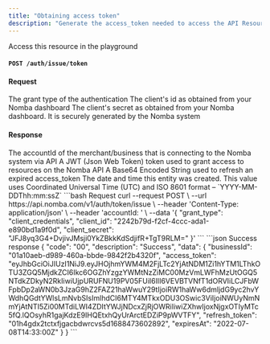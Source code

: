 ```yaml
---
title: "Obtaining access token"
description: "Generate the access_token needed to access the API Resources"
---
```


<Card title="Obtain access token" icon="shield"
href="/nomba-api-reference/authenticate/obtain-access-token">
  Access this resource in the playground
</Card>

#### `POST /auth/issue/token`

#### Request

<ParamField body="grant_type" type="string" required>
  The grant type of the authentication
</ParamField>

<ParamField body="client_id" type="string" required>
  The client's id as obtained from your Nomba dashboard
</ParamField>

<ParamField body="client_secret" type="string" required>
  The client's secret as obtained from your Nomba dashboard. It is securely generated by the Nomba system
</ParamField>


#### Response

<ResponseField name="businessId" type="string" required>
  The accountId of the merchant/business that is connecting to the Nomba system via API
</ResponseField>

<ResponseField name="access_token" type="string" required>
  A JWT (Json Web Token) token used to grant access to resources on the Nomba API
</ResponseField>

<ResponseField name="refresh_token" type="string" required>
  A Base64 Encoded String used to refresh an expired access_token
</ResponseField>

<ResponseField name="expiresAt" type="string" required>
  The date and time this entity was created. This value uses Coordinated Universal Time (UTC) and ISO 8601 format – `YYYY-MM-DDThh:mm:ssZ`
</ResponseField>


<RequestExample>
```bash Request
curl --request POST \
  --url https://api.nomba.com/v1/auth/token/issue \
  --header 'Content-Type: application/json' \
  --header 'accountId: <accountid>' \
  --data '{
  "grant_type": "client_credentials",
  "client_id": "2242b79d-f2cf-4ccc-ada1-e890bd1a9f0d",
  "client_secret": "JFJ8yq3G4+DvjivJMsji0YkZBkkKdSdjifR+TgT9RLM="
}'
```
</RequestExample>

<ResponseExample>
```json Success response
{
  "code": "00",
  "description": "Success",
  "data": {
    "businessId": "01a10aeb-d989-460a-bbde-9842f2b4320f",
    "access_token": "eyJhbGciOiJIUzI1NiJ9.eyJHOjhmYWM4M2FjLTc2YjAtNDM1Zi1hYTM1LThkOTU3ZGQ5MjdkZCI6Ikc6OGZhYzgzYWMtNzZiMC00MzVmLWFhMzUtOGQ5NTdkZDkyN2RkIiwiUjpURUFNU19PV05FUiI6IlI6VEVBTVNfT1dORVIiLCJFbWFpbDp2aWN0b3JzaG9hZ2FAZ21haWwuY29tIjoiRW1haWw6dmljdG9yc2hvYWdhQGdtYWlsLmNvbSIsImlhdCI6MTY4MTkxODU3OSwic3ViIjoiNWUyNmNmYjAtNTI5Zi00MTdiLWI4ZDItYWJjNDcxZjRjOWRiIiwiZXhwIjoxNjgxOTIyMTc5fQ.lQOsyhR1gajKdzE9IHQEtxhQyUrArctEDZiP9pWVTFY",
    "refresh_token": "01h4gdx2tctxfjgacbdwrcvs5d1688473602892",
    "expiresAt": "2022-07-08T14:33:00Z"
  }
}
```
</ResponseExample>